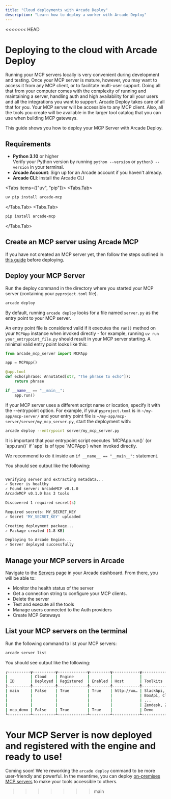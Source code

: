 ```yaml
---
title: "Cloud deployments with Arcade Deploy"
description: "Learn how to deploy a worker with Arcade Deploy"
---
```


<<<<<<< HEAD

# Deploying to the cloud with Arcade Deploy

Running your MCP servers locally is very convenient during development and testing. Once your MCP server is mature, however, you may want to access it from any MCP client, or to facilitate multi-user support. Doing all that from your computer comes with the complexity of running and maintaining a server, handling auth and high availability for all your users and all the integrations you want to support. Arcade Deploy takes care of all that for you. Your MCP server will be accessible to any MCP client. Also, all the tools you create will be available in the larger tool catalog that you can use when building MCP gateways.

This guide shows you how to deploy your MCP Server with Arcade Deploy.

## Requirements

- **Python 3.10** or higher <br/> Verify your Python version by running `python --version` or `python3 --version` in your terminal.
- **Arcade Account**: Sign up for an <SignupLink linkLocation="docs:custom-tools">Arcade account</SignupLink> if you haven't already.
- **Arcade CLI**: Install the Arcade CLI

<Tabs items={["uv", "pip"]}>
<Tabs.Tab>

```bash
uv pip install arcade-mcp
```

</Tabs.Tab>
<Tabs.Tab>
```bash
pip install arcade-mcp
```
</Tabs.Tab>
</Tabs>

<Steps>

## Create an MCP server using Arcade MCP

If you have not created an MCP server yet, then follow the steps outlined in [this guide](/home/build-tools/create-a-mcp-server) before deploying.

## Deploy your MCP Server

Run the deploy command in the directory where you started your MCP server (containing your `pyproject.toml` file).

```bash
arcade deploy
```

By default, running `arcade deploy` looks for a file named `server.py` as the entry point to your MCP server.

An entry point file is considered valid if it executes the `run()` method on your `MCPApp` instance when invoked directly - for example, running `uv run your_entrypoint_file.py` should result in your MCP server starting. A minimal valid entry point looks like this:

```py
from arcade_mcp_server import MCPApp

app = MCPApp()

@app.tool
def echo(phrase: Annotated[str, "The phrase to echo"]):
    return phrase

if __name__ == "__main__":
    app.run()
```

If your MCP server uses a different script name or location, specify it with the --entrypoint option. For example, if your `pyproject.toml` is in `~/my-app/mcp-server/` and your entry point file is `~/my-app/mcp-server/server/my_mcp_server.py`, start the deployment with:

```bash
arcade deploy --entrypoint server/my_mcp_server.py
```

<Callout type="info">
  It is important that your entrypoint script executes `MCPApp.run()` (or
  `app.run()` if `app` is of type `MCPApp`) when invoked directly.

We recommend to do it inside an `if __name__ == "__main__":` statement.

</Callout>

You should see output like the following:

```bash

Verifying server and extracting metadata...
✓ Server is healthy
✓ Found server: ArcadeMCP v0.1.0
ArcadeMCP v0.1.0 has 3 tools

Discovered 1 required secret(s)

Required secrets: MY_SECRET_KEY
✓ Secret 'MY_SECRET_KEY' uploaded

Creating deployment package...
✓ Package created (1.8 KB)

Deploying to Arcade Engine...
✓ Server deployed successfully
```

## Manage your MCP servers in Arcade

Navigate to the [Servers](https://api.arcade.dev/dashboard/servers) page in your Arcade dashboard. From there, you will be able to:

- Monitor the health status of the server
- Get a connection string to configure your MCP clients.
- Delete the server
- Test and execute all the tools
- Manage users connected to the Auth providers
- Create MCP Gateways

## List your MCP servers on the terminal

Run the following command to list your MCP servers:

```bash
arcade server list
```

You should see output like the following:

```bash
┌----------┳----------┳-------------┳---------┳------------┳------------------┓
|          | Cloud    | Engine      |         |            |                  |
| ID       | Deployed | Registered  | Enabled | Host       | Toolkits         |
├----------╇----------╇-------------╇---------╇------------╇------------------┤
| main     | False    | True        | True    | http://wo… | SlackApi, Asana, |
|          |          |             |         |            | BoxApi, Clickup, |
|          |          |             |         |            | ...              |
|          |          |             |         |            | Zendesk, Zoom    |
| mcp_demo | False    | True        | True    |            | Demo             |
└----------┴----------┴-------------┴---------┴------------┴------------------┘
```

</Steps>

Your MCP Server is now deployed and registered with the engine and ready to use!
=======
Coming soon! We're reworking the `arcade deploy` command to be more user-friendly and powerful. In the meantime, you can deploy [on-premises MCP servers](/home/deployment/on-prem-mcp) to make your tools accessible to others.
>>>>>>> main
